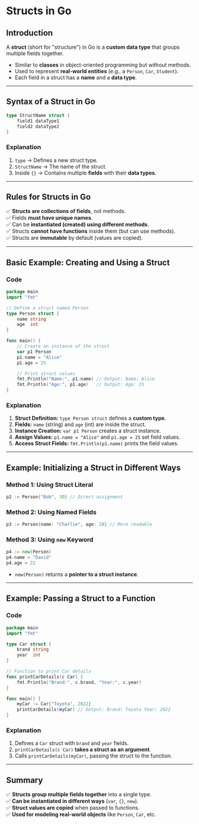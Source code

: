 # **Structs in Go**

## **Introduction**

A **struct** (short for "structure") in Go is a **custom data type** that groups multiple fields together.

- Similar to **classes** in object-oriented programming but without methods.
- Used to represent **real-world entities** (e.g., a `Person`, `Car`, `Student`).
- Each field in a struct has a **name** and a **data type**.

---

## **Syntax of a Struct in Go**

```go filename="main.go" copy
type StructName struct {
    field1 dataType1
    field2 dataType2
}
```

### **Explanation**

1. `type` → Defines a new struct type.
2. `StructName` → The name of the struct.
3. Inside `{}` → Contains multiple **fields** with their **data types**.

---

## **Rules for Structs in Go**

✅ **Structs are collections of fields**, not methods.  
✅ Fields **must have unique names**.  
✅ Can be **instantiated (created) using different methods**.  
✅ Structs **cannot have functions** inside them (but can use methods).  
✅ Structs are **immutable** by default (values are copied).

---

## **Basic Example: Creating and Using a Struct**

### **Code**

```go filename="main.go" copy
package main
import "fmt"

// Define a struct named Person
type Person struct {
    name string
    age  int
}

func main() {
    // Create an instance of the struct
    var p1 Person
    p1.name = "Alice"
    p1.age = 25

    // Print struct values
    fmt.Println("Name:", p1.name) // Output: Name: Alice
    fmt.Println("Age:", p1.age)   // Output: Age: 25
}
```

### **Explanation**

1. **Struct Definition:** `type Person struct` defines a **custom type**.
2. **Fields:** `name` (string) and `age` (int) are inside the struct.
3. **Instance Creation:** `var p1 Person` creates a struct instance.
4. **Assign Values:** `p1.name = "Alice"` and `p1.age = 25` set field values.
5. **Access Struct Fields:** `fmt.Println(p1.name)` prints the field values.

---

## **Example: Initializing a Struct in Different Ways**

### **Method 1: Using Struct Literal**

```go filename="main.go" copy
p2 := Person{"Bob", 30} // Direct assignment
```

### **Method 2: Using Named Fields**

```go filename="main.go" copy
p3 := Person{name: "Charlie", age: 28} // More readable
```

### **Method 3: Using `new` Keyword**

```go filename="main.go" copy
p4 := new(Person)
p4.name = "David"
p4.age = 22
```

- `new(Person)` returns a **pointer to a struct instance**.

---

## **Example: Passing a Struct to a Function**

### **Code**

```go filename="main.go" copy
package main
import "fmt"

type Car struct {
    brand string
    year  int
}

// Function to print Car details
func printCarDetails(c Car) {
    fmt.Println("Brand:", c.brand, "Year:", c.year)
}

func main() {
    myCar := Car{"Toyota", 2022}
    printCarDetails(myCar) // Output: Brand: Toyota Year: 2022
}
```

### **Explanation**

1. Defines a `Car` struct with `brand` and `year` fields.
2. `printCarDetails(c Car)` **takes a struct as an argument**.
3. Calls `printCarDetails(myCar)`, passing the struct to the function.

---

## **Summary**

✅ **Structs group multiple fields together** into a single type.  
✅ **Can be instantiated in different ways** (`var`, `{}`, `new`).  
✅ **Struct values are copied** when passed to functions.  
✅ **Used for modeling real-world objects** like `Person`, `Car`, etc.
